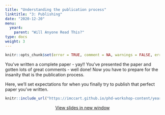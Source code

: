 ```yaml
---
title: "Understanding the publication process"
linktitle: "3: Publishing"
date: "2020-12-20"
menu:
  year4:
    parent: "Will Anyone Read This?"
type: docs
weight: 3
---
```


```r
knitr::opts_chunk$set(error = TRUE, comment = NA, warnings = FALSE, errors = FALSE, messages = FALSE, tidy = FALSE, echo = FALSE)
```


You've written a complete paper - yay!! You've presented the paper and gotten lots of great comments - well done! Now you have to prepare for the insanity that is the publication process.

Here, we'll set expectations for when you finally try to publish that perfect paper you've written.

<center>

```r
knitr::include_url("https://imccart.github.io/phd-workshop-content/year4/publish.html")
```


<p><a class="btn btn-primary btn-lg" target="_blank" href="https://imccart.github.io/phd-workshop-content/year4/publish.html"><i class="fas fa-external-link-alt"></i> View slides in new window</a></p>

</center>
